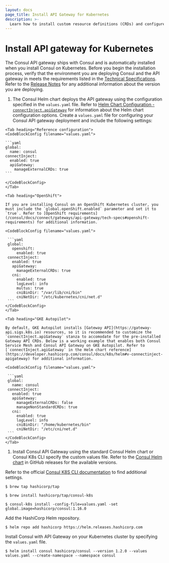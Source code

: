 ```yaml
---
layout: docs
page_title: Install API Gateway for Kubernetes
description: >-
  Learn how to install custom resource definitions (CRDs) and configure the Helm chart so that you can run Consul API Gateway on your Kubernetes deployment.
---
```


# Install API gateway for Kubernetes

The Consul API gateway ships with Consul and is automatically installed when you install Consul on Kubernetes. Before you begin the installation process, verify that the environment you are deploying Consul and the API gateway in meets the requirements listed in the [Technical Specifications](/consul/docs/connect/gateways/api-gateway/tech-specs). Refer to the [Release Notes](/consul/docs/release-notes) for any additional information about the version you are deploying.

1. The Consul Helm chart deploys the API gateway using the configuration specified in the `values.yaml` file. Refer to [Helm Chart Configuration - `connectInject.apiGateway`](/consul/docs/k8s/helm#apigateway) for information about the Helm chart configuration options. Create a `values.yaml` file for configuring your Consul API gateway deployment and include the following settings:

  <Tabs>
  
    <Tab heading="Reference configuration">
    <CodeBlockConfig filename="values.yaml">
  
    ```yaml
    global:
      name: consul
    connectInject:
      enabled: true
      apiGateway:
        manageExternalCRDs: true
    ```
  
    </CodeBlockConfig>
    </Tab>
    
    <Tab heading="OpenShift">
  
    If you are installing Consul on an OpenShift Kubernetes cluster, you must include the `global.openShift.enabled` parameter and set it to `true`. Refer to [OpenShift requirements](/consul/docs/connect/gateways/api-gateway/tech-specs#openshift-requirements) for additional information.
  
    <CodeBlockConfig filename="values.yaml">
  
     ```yaml
     global:
       openshift:
         enabled: true
     connectInject:
       enabled: true
       apiGateway:
         manageExternalCRDs: true
       cni:
         enabled: true
         logLevel: info
         multus: true
         cniBinDir: "/var/lib/cni/bin"
         cniNetDir: "/etc/kubernetes/cni/net.d"
     ```
    </CodeBlockConfig>
    </Tab> 
  
    <Tab heading="GKE Autopilot">
  
    By default, GKE Autopilot installs [Gateway API](https://gateway-api.sigs.k8s.io) resources, so it is recommended to customize the `connectInject.apiGateway` stanza to accomodate for the pre-installed Gateway API CRDs. Below is a working example that enables both Consul Service Mesh and Consul API Gateway on GKE Autopilot. Refer to [`connectInject.agiGateway` in the Helm chart reference](https://developer.hashicorp.com/consul/docs/k8s/helm#v-connectinject-apigateway) for additional information. 
  
    <CodeBlockConfig filename="values.yaml">
  
     ```yaml
     global:
       name: consul
     connectInject:
       enabled: true
       apiGateway:
         manageExternalCRDs: false
         manageNonStandardCRDs: true
       cni:
         enabled: true
         logLevel: info
         cniBinDir: "/home/kubernetes/bin"
         cniNetDir: "/etc/cni/net.d"
     ```
    </CodeBlockConfig>
    </Tab> 
  
  </Tabs>  

1. Install Consul API Gateway using the standard Consul Helm chart or Consul K8s CLI specify the custom values file. Refer to the [Consul Helm chart](https://github.com/hashicorp/consul-k8s/releases) in GitHub releases for the available versions.

<Tabs>
<Tab heading="Consul K8s CLI (Mac Only)">

Refer to the official [Consul K8S CLI documentation](/consul/docs/k8s/k8s-cli) to find additional settings.

```shell-session
$ brew tap hashicorp/tap
```

```shell-session
$ brew install hashicorp/tap/consul-k8s
```

```shell-session
$ consul-k8s install -config-file=values.yaml -set global.image=hashicorp/consul:1.16.0
```

</Tab>
<Tab heading="Helm">

Add the HashiCorp Helm repository.

```shell-session
$ helm repo add hashicorp https://helm.releases.hashicorp.com
```
Install Consul with API Gateway on your Kubernetes cluster by specifying the `values.yaml` file.

```shell-session
$ helm install consul hashicorp/consul --version 1.2.0 --values values.yaml --create-namespace --namespace consul
```
</Tab>
</Tabs>

<!--
****** KEEP ALL PAGE CONTENT ABOVE THIS LINE *******
Only Reference style links should be added below this comment
--->
[tech-specs]: /consul/docs/api-gateway/tech-specs
[rel-notes]: /consul/docs/release-notes
